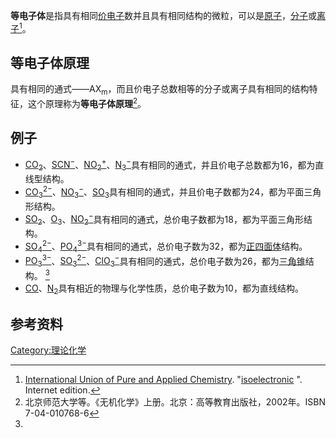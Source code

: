 '''等电子体'''是指具有相同[[价电子|价电子]]数并且具有相同结构的微粒，可以是[[原子|原子]]，[[分子|分子]]或[[离子|离子]]<ref>[[國際純化學和應用化學聯合會|International Union of Pure and Applied Chemistry]]. "[http://goldbook.iupac.org/I03276.html isoelectronic] {{Wayback|url=http://goldbook.iupac.org/I03276.html |date=20140225184310 }}". {{tsl|en|Compendium of Chemical Terminology|''Compendium of Chemical Terminology''}} Internet edition.</ref>。

== 等电子体原理 ==
具有相同的通式——AX<sub>m</sub>，而且价电子总数相等的分子或离子具有相同的结构特征，这个原理称为'''等电子体原理'''<ref name="无机化学">北京师范大学等。《无机化学》上册。北京：高等教育出版社，2002年。ISBN 7-04-010768-6</ref>。

== 例子 ==
{{全局僻字|𬭩|⿰钅翁|鎓}}

{{CJK-New-Char|2CB69}}

*[[二氧化碳|CO<sub>2</sub>]]、[[硫氰酸根离子|SCN<sup>−</sup>]]、[[硝鎓离子|NO<sub>2</sub><sup>+</sup>]]、[[叠氮根离子|N<sub>3</sub><sup>−</sup>]]具有相同的通式，并且价电子总数都为16，都为直线型结构。
*[[碳酸根离子|CO<sub>3</sub><sup>2−</sup>]]、[[硝酸根离子|NO<sub>3</sub><sup>−</sup>]]、[[三氧化硫|SO<sub>3</sub>]]具有相同的通式，并且价电子数都为24，都为平面三角形结构。
*[[二氧化硫|SO<sub>2</sub>]]、[[臭氧|O<sub>3</sub>]]、[[亚硝酸根离子|NO<sub>2</sub><sup>−</sup>]]具有相同的通式，总价电子数都为18，都为平面三角形结构。
*[[硫酸根离子|SO<sub>4</sub><sup>2−</sup>]]、[[磷酸根离子|PO<sub>4</sub><sup>3−</sup>]]具有相同的通式，总价电子数为32，都为[[正四面体|正四面体]]结构。
*[[亚磷酸根离子|PO<sub>3</sub><sup>3−</sup>]]、[[亚硫酸根离子|SO<sub>3</sub><sup>2−</sup>]]、[[氯酸盐|ClO<sub>3</sub><sup>−</sup>]]具有相同的通式，总价电子数为26，都为[[三角锥|三角锥]]结构。 <ref name="无机化学"/>
*[[一氧化碳|CO]]、[[氮气|N<sub>2</sub>]]具有相近的物理与化学性质，总价电子数为10，都为直线结构。

== 参考资料 ==
<references/>

[[Category:理论化学|Category:理论化学]]